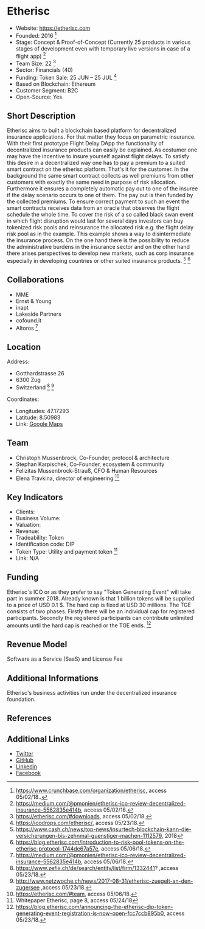 = Etherisc =


* Website: https://etherisc.com
* Founded: 2016 <ref>https://www.crunchbase.com/organization/etherisc, access 05/02/18..</ref>
* Stage: Concept & Proof-of-Concept (Currently 25 products in various stages of development even with temporary live versions in case of a flight app) <ref>https://medium.com/@pmonien/etherisc-ico-review-decentralized-insurance-5562835e414b, access 05/02/18. </ref>	
* Team Size: 22 <ref>https://etherisc.com/#downloads, access 05/02/18.</ref>
* Sector: Financials (40)
* Funding: Token Sale: 25 JUN – 25 JUL <ref> https://icodrops.com/etherisc/, access 05/23/18.</ref>	
* Based on Blockchain: Ethereum
* Customer Segment: B2C
* Open-Source: Yes


==Short Description==
Etherisc aims to built a blockchain based platform for decentralized insurance applications. For that matter they focus on parametric insurance. With their first prototype Flight Delay DApp the functionality of decentralized insurance products can easily be explained. As costumer one may have the incentive to insure yourself against flight delays. To satisfy this desire in a decentralized way one has to pay a premium to a suited smart contract on the etherisc platform. That's it for the customer. In the background the same smart contract collects as well premiums from other customers with exactly the same need in purpose of risk allocation. Furthermore it ensures a completely automatic pay out to one of the insuree if the delay scenario occurs to one of them. The pay out is then funded by the collected premiums. To ensure correct payment to such an event the smart contracts receives data from an oracle that observes the flight schedule the whole time. To cover the risk of a so called black swan event in which flight disruption would last for several days investors can buy tokenized risk pools and reinsurance the allocated risk e.g. the flight delay risk pool as in the example. This example shows a way to disintermediate the insurance process. On the one hand there is the possibility to reduce the administrative burdens in the insurance sector and on the other hand there arises perspectives to develop new markets, such as corp insurance especially in developing countries or other suited insurance products. <ref> https://www.cash.ch/news/top-news/insurtech-blockchain-kann-die-versicherungen-bis-zehnmal-guenstiger-machen-1112579, 2018</ref> <ref>https://blog.etherisc.com/introduction-to-risk-pool-tokens-on-the-etherisc-protocol-1744de67a57e, access 05/06/18.</ref> 



==Collaborations==
* MME
* Ernst & Young
* inapt
* Lakeside Partners
* cofound.it
* Altoros <ref> https://medium.com/@pmonien/etherisc-ico-review-decentralized-insurance-5562835e414b, access 05/06/18. </ref>

==Location== 

Address: 
* Gotthardstrasse 26
* 6300 Zug
* Switzerland <ref>https://www.zefix.ch/de/search/entity/list/firm/1332441? ,access 05/23/18.</ref> <ref>http://www.netzwoche.ch/news/2017-08-31/etherisc-zuegelt-an-den-zugersee ,access 05/23/18.</ref>
Coordinates: 
* Longitudes: 47.17293
* Latitude: 8.50983
* Link: [https://www.google.com/maps/place/Gotthardstrasse+26,+6300+Zug/@47.1729342,8.5098385,17z/data=!3m1!4b1!4m5!3m4!1s0x479aaa5f4c168d1f:0xfea13b935696ac81!8m2!3d47.1729342!4d8.5120272 Google Maps]


==Team==
* Christoph Mussenbrock, Co-Founder, protocol & architecture
* Stephan Karpischek, Co-Founder, ecosystem & community
* Felizitas Mussenbrock-Strauß, CFO & Human Resources
* Elena Travkina, director of engineering <ref> https://etherisc.com/#team, access 05/06/18.</ref>

==Key Indicators==

* Clients: <number>
* Business Volume: <number based on annual data>
* Valuation: 
* Revenue: <number based on annual data>
* Tradeability: Token
* Identification code: DIP
* Token Type: Utility and payment token <ref> Whitepaper Etherisc, page 8, access 05/24/18 </ref>
* Link: N/A


==Funding==
Etherisc`s ICO or as they prefer to say "Token Generating Event" will take part in summer 2018. Already known is that 1 billion tokens will be supplied to a price of USD 0.1 $. The hard cap is fixed at USD 30 millions. The TGE consists of two phases. Firstly there will be an individual cap for registered participants. Secondly the registered participants can contribute unlimited amounts until the hard cap is reached or the TGE ends. <ref> https://blog.etherisc.com/announcing-the-etherisc-dip-token-generating-event-registration-is-now-open-fcc7ccb895b0, access 05/23/18.</ref>

==Revenue Model==
Software as a Service (SaaS) and License Fee


==Additional Informations==
Etherisc's business activities run under the decentralized insurance foundation.

==References==

<references/>

==Additional Links==
* [https://twitter.com/etherisc?lang=en Twitter]
* [https://github.com/etherisc GitHub]
* [https://www.linkedin.com/company/etherisc Linkedin]
* [https://www.facebook.com/etherisc/ Facebook]
